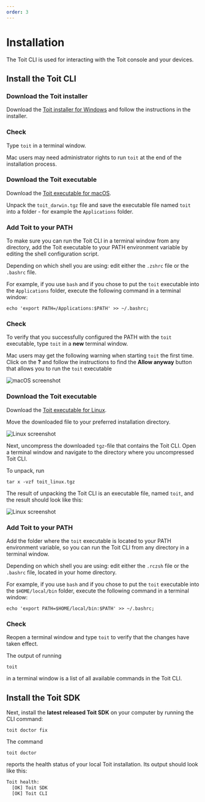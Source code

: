 ```yaml
---
order: 3
---
```



# Installation

The Toit CLI is used for interacting with the Toit console and your devices.

## Install the Toit CLI

<Tabs>
<Tab label="Install on Windows">

### Download the Toit installer

Download the
[Toit installer for Windows](https://archive.toit.io/cli/latest/windows/installer)
and follow the instructions in the installer.

### Check

Type `toit` in a terminal window.

</Tab>
<Tab label="Install on macOS">

<Note>

Mac users may need administrator rights to run `toit` at the end of the installation process.

</Note>

### Download the Toit executable

Download the
[Toit executable for macOS](https://archive.toit.io/cli/latest/darwin).

Unpack the `toit_darwin.tgz` file and save the executable file named `toit` into a folder - for example the `Applications` folder.

### Add Toit to your PATH

To make sure you can run the Toit CLI in a terminal window from any directory, add the Toit executable to your PATH environment variable
by editing the shell configuration script.

Depending on which shell you are using: edit either the `.zshrc` file or the `.bashrc` file.

For example, if you use `bash` and if you chose to put the `toit` executable into the `Applications` folder,
execute the following command in a terminal window:

```shell
echo 'export PATH=/Applications:$PATH' >> ~/.bashrc;
```

### Check

To verify that you successfully configured the PATH with the `toit` executable, type `toit` in a **new** terminal window.

<Note>

Mac users may get the following warning when starting `toit` the first time. Click on the **?** and follow the instructions to find the **Allow anyway** button that allows you to run the `toit` executable

<img src={MacWarning} alt="macOS screenshot" />

</Note>

</Tab>
<Tab label="Install on Linux">

### Download the Toit executable

Download the
[Toit executable for Linux](https://archive.toit.io/cli/latest/linux).

Move the downloaded file to your preferred installation directory.

<img src={DownloadsFolder} alt="Linux screenshot" />

Next, uncompress the downloaded `tgz`-file that contains the Toit CLI. Open a terminal window and navigate to the directory where you uncompressed Toit CLI.

To unpack, run

```shell
tar x -vzf toit_linux.tgz
```

The result of unpacking the Toit CLI is an executable file, named `toit`, and the result should look like this:

<img src={Extract} alt="Linux screenshot" />

### Add Toit to your PATH

Add the folder where the `toit` executable is located to your PATH environment variable, so you can run the Toit CLI from any directory in a terminal window.

Depending on which shell you are using: edit either the `.rczsh` file or the `.bashrc` file, located in your home directory.

For example, if you use `bash` and if you chose to put the `toit` executable into the `$HOME/local/bin` folder,
execute the following command in a terminal window:

```shell
echo 'export PATH=$HOME/local/bin:$PATH' >> ~/.bashrc;
```

### Check

Reopen a terminal window and type `toit` to verify that the changes have taken effect.

</Tab>
</Tabs>

The output of running

```shell
toit
```

in a terminal window is a list of all available commands in the Toit CLI.

## Install the Toit SDK

Next, install the **latest released Toit SDK** on your computer by running the CLI command:

```shell
toit doctor fix
```

The command

```shell
toit doctor
```

reports the health status of your local Toit installation. Its output should look like this:

```txt
Toit health:
  [OK] Toit SDK
  [OK] Toit CLI
```
